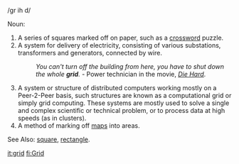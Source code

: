 /gr ih d/

Noun:
#A series of squares marked off on paper, such as a [[crossword]] puzzle. 
#A system for delivery of electricity, consisting of various substations, transformers and generators, connected by wire.
#:''You can't turn off the building from here, you have to shut down the whole '''grid'''.'' - Power technician in the movie, ''[[w:Die Hard|Die Hard]]''.
#A system or structure of distributed computers working mostly on a Peer-2-Peer basis, such structures are known as a computational grid or simply grid computing. These systems are mostly used to solve a single and complex scientific or technical problem, or to process data at high speeds (as in clusters).  
#A method of marking off [[maps]] into areas.

See Also: [[square]], [[rectangle]].

[[it:grid]]
[[fi:Grid]]